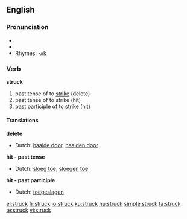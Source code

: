 ==English==

{{rank|wrong|afraid|merely|648|struck|man's|write|caught}}

===Pronunciation===
* {{IPA|/'stɻʌk/}}
* {{audio|en-us-struck.ogg|Audio (US)}}
* Rhymes: [[Rhymes:English:-ʌk|-ʌk]]

===Verb===
'''struck'''

# past tense of to [[strike]] (delete)
# past tense of to strike (hit)
# past participle of to strike (hit)

====Translations====
'''delete'''
* Dutch: [[haalde door]], [[haalden door]]

'''hit - past tense'''
* Dutch: [[sloeg toe]], [[sloegen toe]]

'''hit - past participle'''
* Dutch: [[toegeslagen]]

[[el:struck]]
[[fr:struck]]
[[io:struck]]
[[ku:struck]]
[[hu:struck]]
[[simple:struck]]
[[ta:struck]]
[[te:struck]]
[[vi:struck]]